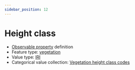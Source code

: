 ```yaml
---
sidebar_position: 12
---
```



# Height class

- [Observable property](/viewers/dawe-vocabs?uri=https://linked.data.gov.au/def/nrm/242d081b-b3f4-4206-bc39-7aa42e9972ee) definition
- Feature type: [vegetation](http://linked.data.gov.au/def/tern-cv/2be2d5ce-ca9d-4dff-8e79-948983944f95)
- Value type: [IRI](https://w3id.org/tern/ontologies/tern/IRI)
- Categorical value collection: [Vegetation height class codes](/viewers/dawe-vocabs?uri=https://linked.data.gov.au/def/nrm/b1b05cd1-3b85-4639-a6af-799a34d88d43)

<Example protocolModule="plot-description" observableProperty="https://linked.data.gov.au/def/nrm/242d081b-b3f4-4206-bc39-7aa42e9972ee" />

